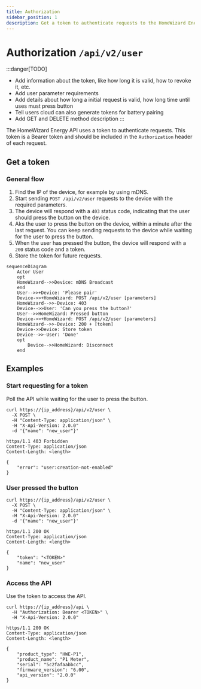 ```yaml
---
title: Authorization
sidebar_position: 1
description: Get a token to authenticate requests to the HomeWizard Energy API.
---
```


# Authorization `/api/v2/user`

:::danger[TODO]

-   Add information about the token, like how long it is valid, how to revoke it, etc.
-   Add user parameter requirements
-   Add details about how long a initial request is valid, how long time until uses must press button
-   Tell users cloud can also generate tokens for battery pairing
-   Add GET and DELETE method description
    :::

The HomeWizard Energy API uses a token to authenticate requests. This token is a Bearer token and should be included in the `Authorization` header of each request.

## Get a token

### General flow

1. Find the IP of the device, for example by using mDNS.
2. Start sending `POST /api/v2/user` requests to the device with the required parameters.
3. The device will respond with a `403` status code, indicating that the user should press the button on the device.
4. Aks the user to press the button on the device, within a minute after the last request. You can keep sending requests to the device while waiting for the user to press the button.
5. When the user has pressed the button, the device will respond with a `200` status code and a token.
6. Store the token for future requests.

```mermaid
sequenceDiagram
    Actor User
    opt
    HomeWizard-->>Device: mDNS Broadcast
    end
    User-->>+Device: 'Please pair'
    Device->>+HomeWizard: POST /api/v2/user [parameters]
    HomeWizard-->>-Device: 403
    Device-->>User: 'Can you press the button?'
    User-->>HomeWizard: Pressed button
    Device->>+HomeWizard: POST /api/v2/user [parameters]
    HomeWizard-->>-Device: 200 + [token]
    Device->>Device: Store token
    Device-->>-User: 'Done'
    opt
        Device-->>HomeWizard: Disconnect
    end
```

## Examples

### Start requesting for a token

Poll the API while waiting for the user to press the button.

```http title="Request"
curl https://{ip_address}/api/v2/user \
  -X POST \
  -H "Content-Type: application/json" \
  -H "X-Api-Version: 2.0.0"
  -d '{"name": "new_user"}'
```

```jsonc title="Response"
https/1.1 403 Forbidden
Content-Type: application/json
Content-Length: <length>

{
    "error": "user:creation-not-enabled"
}
```

### User pressed the button

```http title="Request"
curl https://{ip_address}/api/v2/user \
  -X POST \
  -H "Content-Type: application/json" \
  -H "X-Api-Version: 2.0.0"
  -d '{"name": "new_user"}'
```

```jsonc title="Response"
https/1.1 200 OK
Content-Type: application/json
Content-Length: <length>

{
    "token": "<TOKEN>"
    "name": "new_user"
}
```

### Access the API

Use the token to access the API.

```http title="Request"
curl https://{ip_address}/api \
  -H "Authorization: Bearer <TOKEN>" \
  -H "X-Api-Version: 2.0.0"
```

```jsonc title="Response"
https/1.1 200 OK
Content-Type: application/json
Content-Length: <length>

{
    "product_type": "HWE-P1",
    "product_name": "P1 Meter",
    "serial": "5c2fafaabbcc",
    "firmware_version": "6.00",
    "api_version": "2.0.0"
}
```
